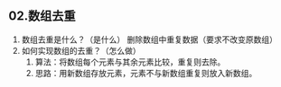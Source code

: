 ## 02.数组去重
1. 数组去重是什么？（是什么）
   删除数组中重复数据（要求不改变原数组）
2. 如何实现数组的去重？（怎么做）
   1. 算法：将数组每个元素与其余元素比较，重复则去除。
   1. 思路：用新数组存放元素，元素不与新数组重复则放入新数组。